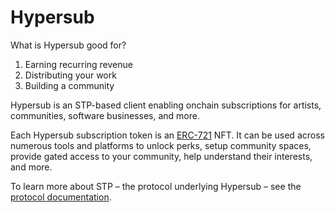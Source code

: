 # Hypersub

What is Hypersub good for?
1. Earning recurring revenue
2. Distributing your work
3. Building a community

Hypersub is an STP-based client enabling onchain subscriptions for artists, communities, software businesses, and more.

Each Hypersub subscription token is an [ERC-721](https://www.coinbase.com/learn/crypto-glossary/what-is-erc-721) NFT. It can be used across numerous tools and platforms to unlock perks, setup community spaces, provide gated access to your community, help understand their interests, and more.

To learn more about STP – the protocol underlying Hypersub – see the [protocol documentation](https://docs.withfabric.xyz/stp/overview).
